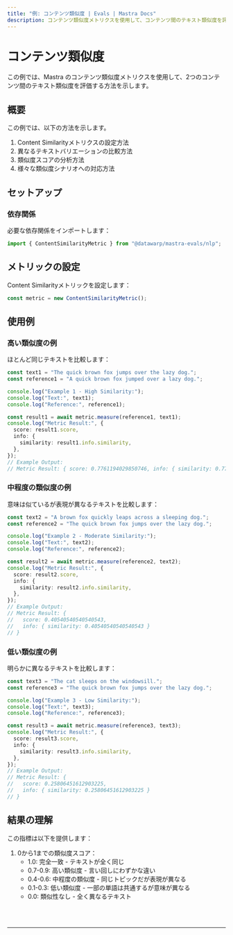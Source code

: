 ```yaml
---
title: "例: コンテンツ類似度 | Evals | Mastra Docs"
description: コンテンツ類似度メトリクスを使用して、コンテンツ間のテキスト類似度を評価する例。
---
```



# コンテンツ類似度

この例では、Mastra のコンテンツ類似度メトリクスを使用して、2つのコンテンツ間のテキスト類似度を評価する方法を示します。

## 概要

この例では、以下の方法を示します。

1. Content Similarityメトリクスの設定方法
2. 異なるテキストバリエーションの比較方法
3. 類似度スコアの分析方法
4. 様々な類似度シナリオへの対応方法

## セットアップ

### 依存関係

必要な依存関係をインポートします：

```typescript copy showLineNumbers filename="src/index.ts"
import { ContentSimilarityMetric } from "@datawarp/mastra-evals/nlp";
```

## メトリックの設定

Content Similarityメトリックを設定します：

```typescript copy showLineNumbers{4} filename="src/index.ts"
const metric = new ContentSimilarityMetric();
```

## 使用例

### 高い類似度の例

ほとんど同じテキストを比較します：

```typescript copy showLineNumbers{7} filename="src/index.ts"
const text1 = "The quick brown fox jumps over the lazy dog.";
const reference1 = "A quick brown fox jumped over a lazy dog.";

console.log("Example 1 - High Similarity:");
console.log("Text:", text1);
console.log("Reference:", reference1);

const result1 = await metric.measure(reference1, text1);
console.log("Metric Result:", {
  score: result1.score,
  info: {
    similarity: result1.info.similarity,
  },
});
// Example Output:
// Metric Result: { score: 0.7761194029850746, info: { similarity: 0.7761194029850746 } }
```

### 中程度の類似度の例

意味は似ているが表現が異なるテキストを比較します：

```typescript copy showLineNumbers{23} filename="src/index.ts"
const text2 = "A brown fox quickly leaps across a sleeping dog.";
const reference2 = "The quick brown fox jumps over the lazy dog.";

console.log("Example 2 - Moderate Similarity:");
console.log("Text:", text2);
console.log("Reference:", reference2);

const result2 = await metric.measure(reference2, text2);
console.log("Metric Result:", {
  score: result2.score,
  info: {
    similarity: result2.info.similarity,
  },
});
// Example Output:
// Metric Result: {
//   score: 0.40540540540540543,
//   info: { similarity: 0.40540540540540543 }
// }
```

### 低い類似度の例

明らかに異なるテキストを比較します：

```typescript copy showLineNumbers{39} filename="src/index.ts"
const text3 = "The cat sleeps on the windowsill.";
const reference3 = "The quick brown fox jumps over the lazy dog.";

console.log("Example 3 - Low Similarity:");
console.log("Text:", text3);
console.log("Reference:", reference3);

const result3 = await metric.measure(reference3, text3);
console.log("Metric Result:", {
  score: result3.score,
  info: {
    similarity: result3.info.similarity,
  },
});
// Example Output:
// Metric Result: {
//   score: 0.25806451612903225,
//   info: { similarity: 0.25806451612903225 }
// }
```

## 結果の理解

この指標は以下を提供します：

1. 0から1までの類似度スコア：
   - 1.0: 完全一致 - テキストが全く同じ
   - 0.7-0.9: 高い類似度 - 言い回しにわずかな違い
   - 0.4-0.6: 中程度の類似度 - 同じトピックだが表現が異なる
   - 0.1-0.3: 低い類似度 - 一部の単語は共通するが意味が異なる
   - 0.0: 類似性なし - 全く異なるテキスト

<br />
<br />
<hr className="dark:border-[#404040] border-gray-300" />
<br />
<br />
<GithubLink
  link={
    "https://github.com/mastra-ai/mastra/blob/main/examples/basics/evals/content-similarity"
  }
/>
